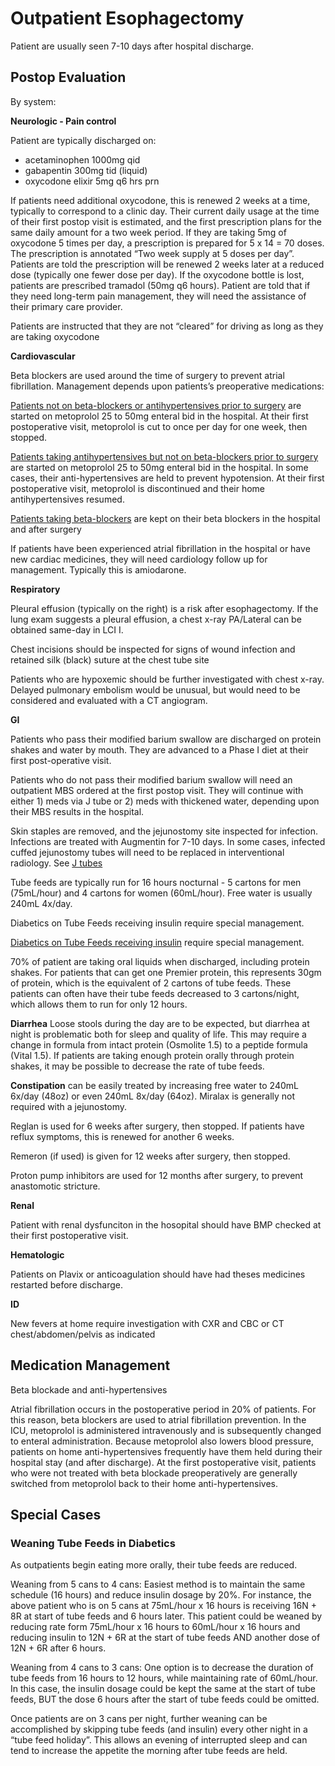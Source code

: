 # Outpatient Esophagectomy {#outpt_mie}

Patient are usually seen 7-10 days after hospital discharge.

## Postop Evaluation

By system:

**Neurologic - Pain control**

Patient are typically discharged on:

-   acetaminophen 1000mg qid
-   gabapentin 300mg tid (liquid)
-   oxycodone elixir 5mg q6 hrs prn

If patients need additional oxycodone, this is renewed 2 weeks at a time, typically to correspond to a clinic day. Their current daily usage at the time of their first postop visit is estimated, and the first prescription plans for the same daily amount for a two week period. If they are taking 5mg of oxycodone 5 times per day, a prescription is prepared for 5 x 14 = 70 doses. The prescription is annotated "Two week supply at 5 doses per day". Patients are told the prescription will be renewed 2 weeks later at a reduced dose (typically one fewer dose per day). If the oxycodone bottle is lost, patients are prescribed tramadol (50mg q6 hours). Patient are told that if they need long-term pain management, they will need the assistance of their primary care provider.

Patients are instructed that they are not "cleared" for driving as long as they are taking oxycodone

**Cardiovascular**

Beta blockers are used around the time of surgery to prevent atrial fibrillation. Management depends upon patients's preoperative medications:

[Patients not on beta-blockers or antihypertensives prior to surgery]{.underline} are started on metoprolol 25 to 50mg enteral bid in the hospital. At their first postoperative visit, metoprolol is cut to once per day for one week, then stopped.

[Patients taking antihypertensives but not on beta-blockers prior to surgery]{.underline} are started on metoprolol 25 to 50mg enteral bid in the hospital. In some cases, their anti-hypertensives are held to prevent hypotension. At their first postoperative visit, metoprolol is discontinued and their home antihypertensives resumed.

[Patients taking beta-blockers]{.underline} are kept on their beta blockers in the hospital and after surgery

If patients have been experienced atrial fibrillation in the hospital or have new cardiac medicines, they will need cardiology follow up for management. Typically this is amiodarone.

**Respiratory**

Pleural effusion (typically on the right) is a risk after esophagectomy. If the lung exam suggests a pleural effusion, a chest x-ray PA/Lateral can be obtained same-day in LCI I.

Chest incisions should be inspected for signs of wound infection and retained silk (black) suture at the chest tube site

Patients who are hypoxemic should be further investigated with chest x-ray. Delayed pulmonary embolism would be unusual, but would need to be considered and evaluated with a CT angiogram.

**GI**

Patients who pass their modified barium swallow are discharged on protein shakes and water by mouth. They are advanced to a Phase I diet at their first post-operative visit.

Patients who do not pass their modified barium swallow will need an outpatient MBS ordered at the first postop visit. They will continue with either 1) meds via J tube or 2) meds with thickened water, depending upon their MBS results in the hospital.

Skin staples are removed, and the jejunostomy site inspected for infection. Infections are treated with Augmentin for 7-10 days. In some cases, infected cuffed jejunostomy tubes will need to be replaced in interventional radiology. See [J tubes](31-outpt_jejunostomy.htm)

Tube feeds are typically run for 16 hours nocturnal - 5 cartons for men (75mL/hour) and 4 cartons for women (60mL/hour). Free water is usually 240mL 4x/day.

[Diabetics on Tube Feeds receiving insulin]{#outpt_tubefeeds_diabetes} require special management.

[Diabetics on Tube Feeds receiving insulin](#outpt_tubefeeds_diabetes) require special management.

70% of patient are taking oral liquids when discharged, including protein shakes. For patients that can get one Premier protein, this represents 30gm of protein, which is the equivalent of 2 cartons of tube feeds. These patients can often have their tube feeds decreased to 3 cartons/night, which allows them to run for only 12 hours.

**Diarrhea** Loose stools during the day are to be expected, but diarrhea at night is problematic both for sleep and quality of life. This may require a change in formula from intact protein (Osmolite 1.5) to a peptide formula (Vital 1.5). If patients are taking enough protein orally through protein shakes, it may be possible to decrease the rate of tube feeds.

**Constipation** can be easily treated by increasing free water to 240mL 6x/day (48oz) or even 240mL 8x/day (64oz). Miralax is generally not required with a jejunostomy.

Reglan is used for 6 weeks after surgery, then stopped. If patients have reflux symptoms, this is renewed for another 6 weeks.

Remeron (if used) is given for 12 weeks after surgery, then stopped.

Proton pump inhibitors are used for 12 months after surgery, to prevent anastomotic stricture.

**Renal**

Patient with renal dysfunciton in the hosopital should have BMP checked at their first postoperative visit.

**Hematologic**

Patients on Plavix or anticoagulation should have had theses medicines restarted before discharge.

**ID**

New fevers at home require investigation with CXR and CBC or CT chest/abdomen/pelvis as indicated

## Medication Management

Beta blockade and anti-hypertensives

Atrial fibrillation occurs in the postoperative period in 20% of patients. For this reason, beta blockers are used to atrial fibrillation prevention. In the ICU, metoprolol is administered intravenously and is subsequently changed to enteral administration. Because metoprolol also lowers blood pressure, patients on home anti-hypertensives frequently have them held during their hospital stay (and after discharge). At the first postoperative visit, patients who were not treated with beta blockade preoperatively are generally switched from metoprolol back to their home anti-hypertensives.

## Special Cases

### Weaning Tube Feeds in Diabetics  {#outpt_tubefeeds_diabetes}

As outpatients begin eating more orally, their tube feeds are reduced.

Weaning from 5 cans to 4 cans: Easiest method is to maintain the same schedule (16 hours) and reduce insulin dosage by 20%. For instance, the above patient who is on 5 cans at 75mL/hour x 16 hours is receiving 16N + 8R at start of tube feeds and 6 hours later. This patient could be weaned by reducing rate form 75mL/hour x 16 hours to 60mL/hour x 16 hours and reducing insulin to 12N + 6R at the start of tube feeds AND another dose of 12N + 6R after 6 hours.

Weaning from 4 cans to 3 cans: One option is to decrease the duration of tube feeds from 16 hours to 12 hours, while maintaining rate of 60mL/hour. In this case, the insulin dosage could be kept the same at the start of tube feeds, BUT the dose 6 hours after the start of tube feeds could be omitted.

Once patients are on 3 cans per night, further weaning can be accomplished by skipping tube feeds (and insulin) every other night in a “tube feed holiday”. This allows an evening of interrupted sleep and can tend to increase the appetite the morning after tube feeds are held.
